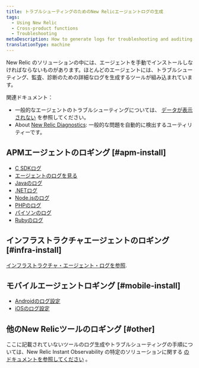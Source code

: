 ```yaml
---
title: トラブルシューティングのためのNew Relicエージェントログの生成
tags:
  - Using New Relic
  - Cross-product functions
  - Troubleshooting
metaDescription: How to generate logs for troubleshooting and auditing for New Relic agents.
translationType: machine
---
```


[](https://newrelic.com/instant-observability/)New Relic のソリューションの中には、エージェントを手動でインストールしなければならないものがあります。ほとんどのエージェントには、トラブルシューティング、監査、診断のための詳細なログを生成するツールが組み込まれています。

関連ドキュメント：

* 一般的なエージェントのトラブルシューティングについては、 [データが表示されない](/docs/agents/manage-apm-agents/troubleshooting/not-seeing-data) を参照してください。
* About [New Relic Diagnostics](/docs/using-new-relic/cross-product-functions/troubleshooting/new-relic-diagnostics): 一般的な問題を自動的に検出するユーティリティーです。

## APMエージェントのロギング [#apm-install]

* [C SDKログ](/docs/agents/c-sdk/install-configure/install-c-sdk-compile-link-your-code#logging)
* [エージェントのログを見る](/docs/agents/go-agent/configuration/go-agent-logging)
* [Javaのログ](/docs/agents/java-agent/troubleshooting/generate-debug-logs-troubleshooting-java)
* [.NETログ](/docs/agents/net-agent/troubleshooting/generate-logs-troubleshooting-net)
* [Node.jsのログ](/docs/agents/nodejs-agent/troubleshooting/generate-trace-log-troubleshooting-nodejs)
* [PHPのログ](/docs/agents/php-agent/troubleshooting/generating-logs-troubleshooting-php)
* [パイソンのログ](/docs/agents/python-agent/troubleshooting/python-agent-logging)
* [Rubyのログ](/docs/agents/ruby-agent/troubleshooting/generating-logs-troubleshooting-ruby)

## インフラストラクチャエージェントのロギング [#infra-install]

[インフラストラクチャ・エージェント・ログを参照](/docs/infrastructure/new-relic-infrastructure/troubleshooting/generate-logs-troubleshooting-infrastructure).

## モバイルエージェントロギング [#mobile-install]

* [Androidのログ設定](/docs/mobile-monitoring/new-relic-mobile-android/api-guides/android-agent-configuration-feature-flags#logging)
* [iOSのログ設定](/docs/mobile-monitoring/new-relic-mobile-ios/installation/ios-manual-installation#logging)

## 他のNew Relicツールのロギング [#other]

ここに記載されていないツールのログ生成やトラブルシューティングの手順については、New Relic Instant Observability の特定のソリューションに関する [のドキュメントを参照してください](https://newrelic.com/instant-observability/) 。
